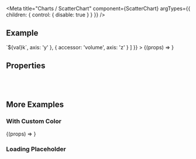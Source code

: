 
<Meta
  title="Charts /  ScatterChart"
  component={ScatterChart}
  argTypes={{
    children: {
      control: { disable: true }
    }
  }}
/>

<DocsHeader />

## Example

<Canvas>
  <Story
    name="Default"
    args={{
      dataset: scatterComplexDataSet,
      style: { width: '100%' },
      measures: [
        {
          accessor: 'users',
          label: 'Users',
          axis: 'x'
        },
        {
          accessor: 'sessions',
          label: 'Sessions',
          formatter: (val) => `${val}k`,
          axis: 'y'
        },
        {
          accessor: 'volume',
          axis: 'z'
        }
      ]
    }}
  >
    {(props) => <ScatterChart {...props} />}
  </Story>
</Canvas>

## Properties

<ArgsTable story="Default" />

<br />
<br />

## More Examples

### With Custom Color

<Canvas>
  <Story
    name="With Custom Color"
    args={{
      dataset: scatterColorDataSet,
      style: { width: '100%' },
      measures: [
        {
          accessor: 'users',
          label: 'Users',
          axis: 'x'
        },
        {
          accessor: 'sessions',
          label: 'Sessions',
          axis: 'y'
        },
        {
          accessor: 'volume',
          axis: 'z'
        }
      ]
    }}
  >
    {(props) => <ScatterChart {...props} />}
  </Story>
</Canvas>

### Loading Placeholder

<Canvas>
  <Story name="Loading Placeholder">
    <ScatterChart style={{ width: '100%' }} measures={[]} />
  </Story>
</Canvas>

